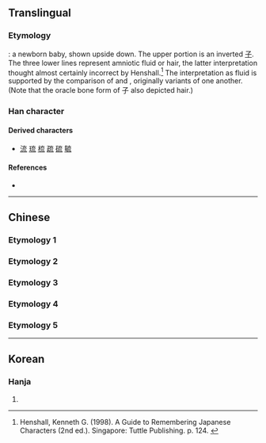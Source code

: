 {{also|旒|荒|巟|充}}
{{character info/new}}
==Translingual==

===Etymology===
{{Han etym}}
{{liushu|p}}: a newborn baby, shown upside down. The upper portion is an inverted [[子]]. The three lower lines represent amniotic fluid or hair, the latter interpretation thought almost certainly incorrect by Henshall.<ref>Henshall, Kenneth G. (1998). A Guide to Remembering Japanese Characters (2nd ed.). Singapore: Tuttle Publishing. p. 124. {{ISBN|978-0-8048-2038-7}}</ref> The interpretation as fluid is supported by the comparison of {{l|zh|旒}} and {{l|zh|游}}, originally variants of one another.  (Note that the oracle bone form of 子 also depicted hair.){{rfv-etymology|mul}}

===Han character===
{{Han char|rn=8|rad=亠|as=05|sn=7|four=|canj=YIHU|ids=⿱𠫓川}}

====Derived characters====
* [[流]] [[琉]] [[梳]] [[疏]] [[硫]] [[毓]]

====References====
* {{Han ref|kx=0088.150|hdz=10284.040|uh=342C|ud=13356}}
<references/>

----

==Chinese==

===Etymology 1===
{{zh-see|荒|v}}

===Etymology 2===
{{zh-see|不|v}}

===Etymology 3===
{{zh-see|巟|v}}

===Etymology 4===
{{zh-see|旒|v}}

===Etymology 5===
{{zh-see|𠫓|v}}

----

==Korean==

===Hanja===
{{ko-hanja|hangeul=류|rv=ryu|mr=ryu|y=lyu|eumhun=깃발|ehrv=gitbal|ehmr=kitpal|ehy=kispal}}

# {{defn|lang=ko|sort=亠05}}